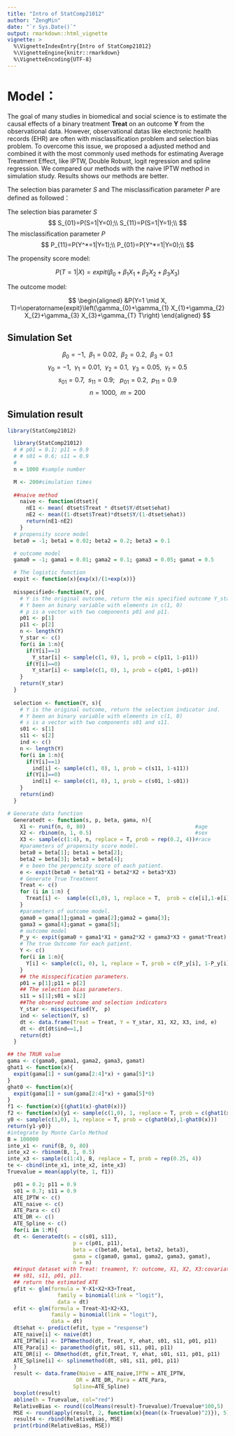 ```yaml
---
title: "Intro of StatComp21012"
author: "ZengMin"
date: "`r Sys.Date()`"
output: rmarkdown::html_vignette
vignette: >
  %\VignetteIndexEntry{Intro of StatComp21012}
  %\VignetteEngine{knitr::rmarkdown}
  %\VignetteEncoding{UTF-8}
---
```




# Model：

The goal of many studies in biomedical and social science is to estimate the causal effects of a binary treatment $\mathbf{Treat}$ on an outcome $\mathbf{Y}$ from the observational data. However, observational datas like electronic health records (EHR) are often with misclassification problem and selection bias problem. To overcome this issue, we proposed a adjusted method and combined it with the most commonly used methods for estimating Average Treatment Effect, like IPTW, Double Robust, logit regression and spline regression. We compared our methods with the naive
IPTW method in simulation study. Results shows our methods are better.


The selection bias parameter $S$ and The misclassification parameter $P$ are defined as followed：

The selection bias parameter $S$
$$
S_{01}=P(S=1|Y=0);\\
S_{11}=P(S=1|Y=1);\\
$$
The misclassification parameter $P$
$$
P_{11}=P(Y^*=1|Y=1);\\
P_{01}=P(Y^*=1|Y=0);\\
$$

The propensity score model:

$$P(T=1|X)=expit(\beta_0 + \beta_1 X_1 + \beta_2 X_2 + \beta_3 X_3)$$

The outcome model:

$$
\begin{aligned}
&P(Y=1 \mid X, T)=\operatorname{expit}\left(\gamma_{0}+\gamma_{1} X_{1}+\gamma_{2} X_{2}+\gamma_{3} X_{3}+\gamma_{T} T\right) 
\end{aligned}
$$


## Simulation Set

$$
\beta_0 = -1, \ \ \beta_1 = 0.02,\ \ \beta_2 = 0.2,\ \  \beta_3=0.1
$$
$$
\gamma_0 = -1,\ \  \gamma_1 = 0.01, \ \ \gamma_2 = 0.1, \ \ \gamma_3 = 0.05, \ \ \gamma_t = 0.5
$$
$$
s_{01} =0.7,\ \ s_{11} = 0.9;\   \   \    p_{01}  = 0.2, \ \ p_{11} = 0.9
$$
$$
n = 1000, \ \ m = 200
$$

## Simulation result

```r
library(StatComp21012)
```

```r
  library(StatComp21012)
  # # p01 = 0.1; p11 = 0.9 
  # # s01 = 0.6; s11 = 0.9
  # 
  n = 1000 #sample number

  M <- 200#simulation times
  
  ##naive method
    naive <- function(dtset){
      nE1 <- mean( dtset$Treat * dtset$Y/dtset$ehat)
      nE2 <- mean((1-dtset$Treat)*dtset$Y/(1-dtset$ehat))
      return(nE1-nE2)
    }
  # propensity score model
  beta0 = -1; beta1 = 0.02; beta2 = 0.2; beta3 = 0.1

  # outcome model
  gama0 = -1; gama1 = 0.01; gama2 = 0.1; gama3 = 0.05; gamat = 0.5

  # The logistic function 
  expit <- function(x){exp(x)/(1+exp(x))}
  
  misspecified<-function(Y, p){
    # Y is the original outcome, return the mis specified outcome Y_star.
    # Y been an binary variable with elements in c(1, 0)
    # p is a vector with two components p01 and p11.
    p01 <- p[1]
    p11 <- p[2]
    n <- length(Y)
    Y_star <- c()
    for(i in 1:n){
      if(Y[i]==1)
        Y_star[i] <- sample(c(1, 0), 1, prob = c(p11, 1-p11)) 
      if(Y[i]==0)
        Y_star[i] <- sample(c(1, 0), 1, prob = c(p01, 1-p01))
    }
    return(Y_star) 
  }
  
  selection <- function(Y, s){
    # Y is the original outcome, return the selection indicator ind.
    # Y been an binary variable with elements in c(1, 0)
    # s is a vector with two components s01 and s11.
    s01 <- s[1]
    s11 <- s[2]
    ind <- c()
    n <- length(Y)
    for(i in 1:n){
      if(Y[i]==1)
        ind[i] <- sample(c(1, 0), 1, prob = c(s11, 1-s11))
      if(Y[i]==0)
        ind[i] <- sample(c(1, 0), 1, prob = c(s01, 1-s01))
    }
    return(ind)
  }
```

```r
# Generate data function
  Generatedt <- function(s, p, beta, gama, n){
    X1 <- runif(n, 0, 80)                                   #age
    X2 <- rbinom(n, 1, 0.5)                                 #sex
    X3 <- sample(c(1:4), n, replace = T, prob = rep(0.2, 4))#race
    #parameters of propensity score model.
    beta0 = beta[1]; beta1 = beta[2];
    beta2 = beta[3]; beta3 = beta[4];
    # e been the perpencity score of each patient.
    e <- expit(beta0 + beta1*X1 + beta2*X2 + beta3*X3)
    # Generate True Treatment
    Treat <- c()
    for (i in 1:n) {
      Treat[i] <-  sample(c(1,0), 1, replace = T,  prob = c(e[i],1-e[i]))
    }
    #parameters of outcome model.
    gama0 = gama[1];gama1 = gama[2];gama2 = gama[3];
    gama3 = gama[4];gamat = gama[5];
    # outcome model
    P_y <- expit(gama0 + gama1*X1 + gama2*X2 + gama3*X3 + gamat*Treat)
    # The true Outcome for each patient.
    Y <- c()
    for(i in 1:n){
      Y[i] <- sample(c(1, 0), 1, replace = T, prob = c(P_y[i], 1-P_y[i]))
    }
    ## the misspecification parameters.
    p01 = p[1];p11 = p[2]
    ## The selection bias parameters.
    s11 = s[1];s01 = s[2]
    ##The observed outcome and selection indicators
    Y_star <- misspecified(Y,  p)
    ind <- selection(Y, s)
    dt <- data.frame(Treat = Treat, Y = Y_star, X1, X2, X3, ind, e)
    dt <- dt[dt$ind==1,]
    return(dt)
  }
```

```r
## the TRUR value
gama <- c(gama0, gama1, gama2, gama3, gamat)
ghat1 <- function(x){
  expit(gama[1] + sum(gama[2:4]*x) + gama[5]*1)
}
ghat0 <- function(x){
  expit(gama[1] + sum(gama[2:4]*x) + gama[5]*0)
}
f1 <- function(x){(ghat1(x)-ghat0(x))}
f2 <- function(x){y1 <- sample(c(1,0), 1, replace = T, prob = c(ghat1(x),1-ghat1(x)))
y0 <- sample(c(1,0), 1, replace = T, prob = c(ghat0(x),1-ghat0(x)))
return(y1-y0)}
#integrate by Monte Carlo Method
B = 100000
inte_x1 <- runif(B, 0, 80)
inte_x2 <- rbinom(B, 1, 0.5) 
inte_x3 <- sample(c(1:4), B, replace = T, prob = rep(0.25, 4))
te <- cbind(inte_x1, inte_x2, inte_x3)
Truevalue = mean(apply(te, 1, f1))
```

```r
  p01 = 0.2; p11 = 0.9 
  s01 = 0.7; s11 = 0.9
  ATE_IPTW <- c()
  ATE_naive <- c()
  ATE_Para <- c() 
  ATE_DR <- c()
  ATE_Spline <- c()
  for(i in 1:M){
  dt <- Generatedt(s = c(s01, s11), 
                     p = c(p01, p11),
                     beta = c(beta0, beta1, beta2, beta3), 
                     gama = c(gama0, gama1, gama2, gama3, gamat),
                     n = n)
  ##input dataset with Treat: treament, Y: outcome, X1, X2, X3:covariates.
  ## s01, s11, p01, p11.
  ## return the estimated ATE
  gfit <- glm(formula = Y~X1+X2+X3+Treat, 
                family = binomial(link = "logit"),
                data = dt)
  efit <- glm(formula = Treat~X1+X2+X3,
              family = binomial(link = "logit"),
              data = dt)
  dt$ehat <- predict(efit, type = "response")
  ATE_naive[i] <- naive(dt)
  ATE_IPTW[i] <- IPTWmethod(dt, Treat, Y, ehat, s01, s11, p01, p11)
  ATE_Para[i] <- paramethod(gfit, s01, s11, p01, p11)
  ATE_DR[i] <- DRmethod(dt, gfit,Treat, Y, ehat, s01, s11, p01, p11)
  ATE_Spline[i] <- splinemethod(dt, s01, s11, p01, p11)
  }
  result <- data.frame(Naive = ATE_naive,IPTW = ATE_IPTW, 
                      DR = ATE_DR, Para = ATE_Para,
                     Spline=ATE_Spline)
  boxplot(result)
  abline(h = Truevalue, col="red")
  RelativeBias <- round((colMeans(result)-Truevalue)/Truevalue*100,5)
  MSE <- round(apply(result, 2, function(x){mean((x-Truevalue)^2)}), 5)
  result4 <- rbind(RelativeBias, MSE)
  print(rbind(RelativeBias, MSE))
```



